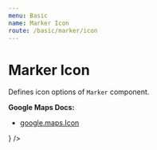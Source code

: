 ```yaml
---
menu: Basic
name: Marker Icon
route: /basic/marker/icon
---
```




# Marker Icon

Defines icon options of `Marker` component.

**Google Maps Docs:**

- [google.maps.Icon](https://developers.google.com/maps/documentation/javascript/reference#Icon)

<Playground>
  <DocsMap
    zoom={8}
    center={{ lat: 36.964, lng: -122.015 }}
  >
    <Marker
      label="Label"
      position={{ lat: 36.964, lng: -122.015 }}
      icon={
        <MarkerIcon
          url={Icon}
          origin={{ x: 0, y: 0 }}
          anchor={{ x: 50, y: 50 }}
          labelOrigin={{ x: 50, y: 50 }}
          size={{ width: 100, height: 100 }}
          scaledSize={{ width: 100, height: 100 }}
        />
      }
    />
  </DocsMap>
</Playground>

<PropsTable of={MarkerIcon} />
